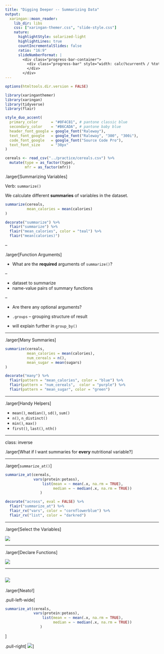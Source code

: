 ```yaml
---
title: "Digging Deeper -- Summarizing Data"
output:
  xaringan::moon_reader:
    lib_dir: libs
    css: ["xaringan-themer.css", "slide-style.css"]
    nature:
      highlightStyle: solarized-light
      highlightLines: true
      countIncrementalSlides: false
      ratio: "16:9"
      slideNumberFormat: |
        <div class="progress-bar-container">
          <div class="progress-bar" style="width: calc(%current% / %total% * 100%);">
          </div>
        </div>
---
```


```r
options(htmltools.dir.version = FALSE)
```

```r
library(xaringanthemer)
library(xaringan)
library(tidyverse)
library(flair)

style_duo_accent(
  primary_color      = "#0F4C81", # pantone classic blue
  secondary_color    = "#B6CADA", # pantone baby blue
  header_font_google = google_font("Raleway"),
  text_font_google   = google_font("Raleway", "300", "300i"),
  code_font_google   = google_font("Source Code Pro"),
  text_font_size     = "30px"
)
```

```r
cereals <- read_csv("../practice/cereals.csv") %>% 
  mutate(type = as_factor(type), 
         mfr = as_factor(mfr))
```


.larger[Summarizing Variables]

Verb: `summarize()`

We calculate different **summaries** of variables in the dataset.

```r
summarize(cereals, 
          mean_calories = mean(calories)
)
```


```r
decorate("summarize") %>% 
  flair("summarize") %>% 
  flair("mean_calories", color = "teal") %>%
  flair("mean(calories)")
```

--

.larger[Function Arguments]

* What are the **required** arguments of `summarize()`?

--

- dataset to summarize
- name-value pairs of summary functions

--

* Are there any optional arguments?

- `.groups` -- grouping structure of result
- will explain further in `group_by()`

---

.larger[Many Summaries]

```r
summarize(cereals, 
          mean_calories = mean(calories), 
          num_cereals = n(), 
          mean_sugar = mean(sugars)
)
```

```r
decorate("many") %>% 
  flair(pattern = "mean_calories", color = "blue") %>% 
  flair(pattern = "num_cereals",  color = "purple") %>% 
  flair(pattern = "mean_sugar", color = "green")
```


---

.larger[Handy Helpers]

- `mean()`, `median()`, `sd()`, `sum()`
- `n()`, `n_distinct()` 
- `min()`, `max()`
- `first()`, `last()`, `nth()`

---


class: inverse

.larger[What if I want summaries for **every** nutritional variable?]

---

.larger[`summarize_at()`]

```r
summarize_at(cereals,
             vars(protein:potass), 
                 list(mean = ~ mean(.x, na.rm = TRUE),
                      median = ~ median(.x, na.rm = TRUE))
                )
```

```r
decorate("across", eval = FALSE) %>% 
  flair("summarize_at") %>%
  flair_rx("vars", color = "cornflowerblue") %>%
  flair_rx("list", color = "darkred")
```


---

.larger[Select the Variables]

![](images/summarize_at1.jpg)

---

.larger[Declare Functions]

![](images/summarize_at2.jpg)

---

![](images/summarize_at3.jpg)
---

.larger[Neato!]

.pull-left-wide[
```r
summarize_at(cereals,
             vars(protein:potass), 
                 list(mean = ~ mean(.x, na.rm = TRUE),
                      median = ~ median(.x, na.rm = TRUE))
                )
```
]

.pull-right[
![](images/ellen_justin.jpg)
]